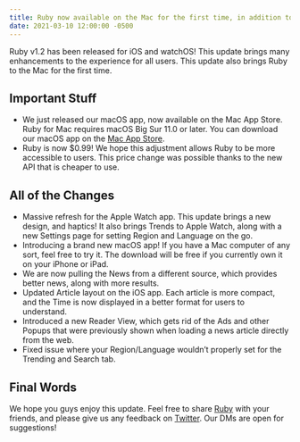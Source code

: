 ```yaml
---
title: Ruby now available on the Mac for the first time, in addition to a big update for iPhone, iPad, and Apple Watch
date: 2021-03-10 12:00:00 -0500
---
```


<Float src="/apps/Ruby.png" alt="Ruby app icon" />

Ruby v1.2 has been released for iOS and watchOS! This update brings many enhancements to the experience for all users. This update also brings Ruby to the Mac for the first time.

## Important Stuff

-   We just released our macOS app, now available on the Mac App Store. Ruby for Mac requires macOS Big Sur 11.0 or later. You can download our macOS app on the [Mac App Store](https://apps.apple.com/us/app/id1522815729).
-   Ruby is now $0.99! We hope this adjustment allows Ruby to be more accessible to users. This price change was possible thanks to the new API that is cheaper to use.

## All of the Changes

-   Massive refresh for the Apple Watch app. This update brings a new design, and haptics! It also brings Trends to Apple Watch, along with a new Settings page for setting Region and Language on the go.
-   Introducing a brand new macOS app! If you have a Mac computer of any sort, feel free to try it. The download will be free if you currently own it on your iPhone or iPad.
-   We are now pulling the News from a different source, which provides better news, along with more results.
-   Updated Article layout on the iOS app. Each article is more compact, and the Time is now displayed in a better format for users to understand.
-   Introduced a new Reader View, which gets rid of the Ads and other Popups that were previously shown when loading a news article directly from the web.
-   Fixed issue where your Region/Language wouldn’t properly set for the Trending and Search tab.

## Final Words

We hope you guys enjoy this update. Feel free to share [Ruby](https://apps.apple.com/us/app/id1522815729) with your friends, and please give us any feedback on [Twitter](https://twitter.com/peroxaan). Our DMs are open for suggestions!
